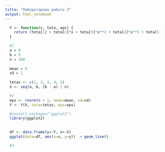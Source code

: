 ```yaml
---
title: "Лабораторная работа 3"
output: html_notebook
---
```


```r
  Y <- function(x, teta, eps) {
    return (teta[1] + teta[2]*x + teta[3]*x**2 + teta[4]*x**3 + teta[5]*x**4 + eps)
  }
```



```r
  #1
  a = 0
  b = 5
  n = 100
  
  mean = 0
  sd = 1
  
  tetas <- c(1, 2, 3, 4, 5)
  X <- seq(a, b, (b - a) / n)
```


```r
  #2
  eps <- rnorm(n + 1, mean=mean, sd=sd)
  Y <- Y(X, teta=tetas, eps=eps)
```


```r

  #install.packages("ggplot2")
  library(ggplot2)
  
  
  df <- data.frame(y<-Y, x<-X)
  ggplot(data=df, aes(x=x, y=y))  + geom_line()

```

```r
  #3
```

